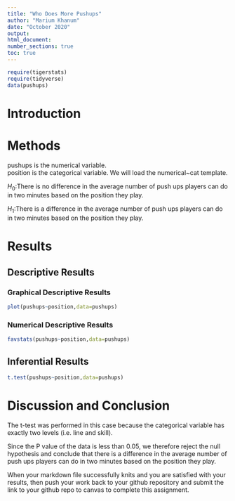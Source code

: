 ```yaml
---
title: "Who Does More Pushups"
author: "Marium Khanum"
date: "October 2020"
output:
html_document:
number_sections: true
toc: true
---
```



```r
require(tigerstats)
require(tidyverse)
data(pushups)
```

# Introduction

<!--In this section you explain what you are trying to show. Where did the data come from? What is the research or other question you are trying to answer?!-->

# Methods

<!--Decide on your methods: use "variable analysis" or other appropriate descriptors. Make sure to choose at least one graphical method and at least one numerical method.!-->
pushups is the numerical variable.    
position is the categorical variable. 
We will load the numerical~cat template.  

$H_0$:There is no difference in the average number of push ups 
players can do in two minutes based on the position they play.  
  
$H_1$:There is a difference in the average number of push ups 
players can do in two minutes based on the position they play.    
  

# Results

<!--Divide this section into two sub-sections: One for your descriptive results and one for your inferential results.!-->

## Descriptive Results

### Graphical Descriptive Results

<!--Graphical results here. Make sure to show your code. Provide appropriate labels for axes, giving units if possible, and provide a good title for the graph, too. Use the graphical results to describe the patterns if any that exist in the data as focused toward the research question!-->

```r
plot(pushups~position,data=pushups)
```

### Numerical Descriptive Results

<!--Numerical results go here. Use the numerical results to describe the patterns if any that exist in the data as focused toward the research question!-->

```r
favstats(pushups~position,data=pushups)
```

## Inferential Results

<!--State hypothesis clearly. Make sure your discussion of the inferential test covers all the aspects that the test output produces, such as test statistic, p-value etc. Make a decision about the null hypothesis, explain the assumptions on which the selected test/procedure was based, and why the chosen procedure satisfys the assumptions and is appropriate to answer the research question!-->

```r
t.test(pushups~position,data=pushups)
```

# Discussion and Conclusion

<!--Discussion and conclusion here. If you found a relationship be sure to consider whether the relationship occurs because one of the variavbles causes the other, or whether they perhasps are related for some other reason. Watch the chapter 6 videos from the GeorgeTown videos collection.!-->

The t-test was performed in this case because the categorical variable has exactly two levels (i.e. line and skill).  

Since the P value of the data is less than 0.05, we therefore reject the null hypothesis and conclude that there is a difference in the average number of push ups players can do in two minutes based on the position they play.  


When your markdown file successfully knits and you are satisfied with your results, then push your work back to your github repository and submit the link to your github repo to canvas  to complete this assignment.